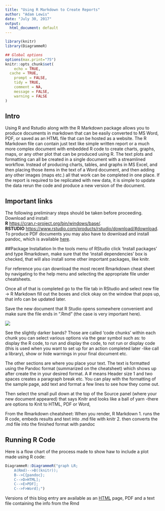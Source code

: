 ---
title: "Using R Markdown to Create Reports"
author: "Adam Lewis"
date: "July 30, 2017"
output:
  html_document: default
---

```{r setup, include=FALSE}
library(knitr)
library(DiagrammeR)

## Global options
options(max.print="75")
knitr::opts_chunk$set(
	echo = TRUE,
  cache = TRUE,
	prompt = FALSE,
	tidy = TRUE,
	comment = NA,
	message = FALSE,
	warning = FALSE
)
```

## Intro

Using R and Rstudio along with the R Markdown package allows you to produce documents in markdown that can be easily converted to MS Word, PDF, or saved as an HTML file that can be hosted as a website. The R Markdown file can contain just text like simple written report or a much more complex document with embedded R code to create charts, graphs, maps, or any other plot that can be produced using R. The text plots and formatting can all be created in a single document with a streamlined workflow. Instead of producing charts, tables, and graphs in MS Excel, and then placing those items in the text of a Word document, and then adding any other images (maps etc.) all that work can be completed in one place. If the report is required to be replicated with new data, it is simple to update the data rerun the code and produce a new version of the document. 

## Important links
The following preliminary steps should be taken before proceeding.  
Download and install:  
**R** <https://cran.r-project.org/bin/windows/base/>.  
**RSTUDIO** <https://www.rstudio.com/products/rstudio/download/#download>.  
To produce PDF documents you may also have to download and install pandoc, which is available [here](https://github.com/jgm/pandoc/releases/tag/1.19.2.1).

##Package Installation
In the tools menu of RStudio click 'Install packages' and type Rmarkdown, make sure that the 'install dependencies' box is checked, that will also install some other important packages, like knitr. 

For reference you can download the most recent Rmarkdown cheat sheet by navigating to the help menu and selecting the appropriate file under cheatsheets.

Once all of that is completed go to the file tab in RStudio and select new file -> R Markdown fill out the boxes and click okay on the window that pops up, that info can be updated later.

Save the new document that R Studio opens somewhere convenient and make sure the file ends in ".Rmd" (the case is very important here).

![](https://42arthurdent.github.io/WPfile/rm1.png)

See the slightly darker bands? Those are called 'code chunks' within each chunk you can select various options via the gear symbol such as: to display the R code, to run and display the code, to not run or display code (this is used when you want to set up for an action completed later -like call a library), show or hide warnings in your final document etc. 

The other sections are where you place your text. The text is formatted using the Pandoc format (summarized on the cheatsheet) which shows up after create the in your desired format. A # means Header size 1 and two spaces creates a paragraph break etc.  You can play with the formatting of the sample page, add text and format a few lines to see how they come out.

Then select the small pull down at the top of the Source panel (where your new document appeared) that says Knitr and looks like a ball of yarn -there are options to Knit to HTML, PDF or Word, 

From the Rmarkdown cheatsheet: 
When you render, R Markdown
1. runs the R code, embeds results and text into .md file with knitr
2. then converts the .md file into the finished format with pandoc

## Running R Code
Here is a flow chart of the process made to show haw to include a plot made using R code:


```{r, echo=FALSE}

DiagrammeR::DiagrammeR("graph LR;
    A(Rmd)-->B((knitr)); 
    B-->C{pandoc};
    C-->D>HTML];
    C-->E>PDF];
    C-->F>Word];")
```

Versions of this blog entry are available as an [HTML](https://42arthurdent.github.io/WPfile/Rmrk.html) page, PDF and a text file containing the info from the Rmd 



